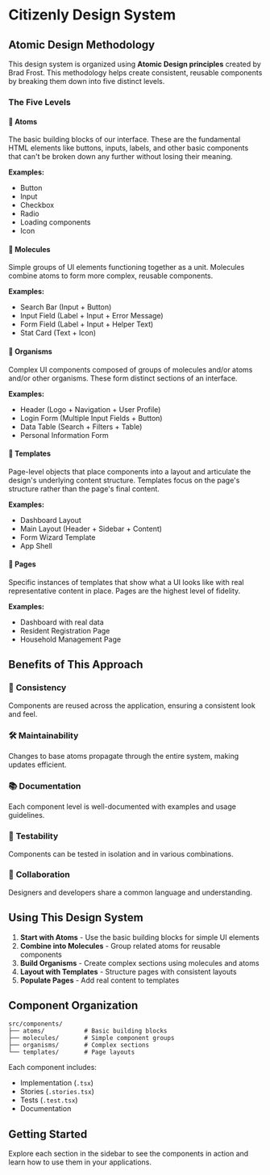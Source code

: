 
<Meta title="Design System/Atomic Design" />

# Citizenly Design System

## Atomic Design Methodology

This design system is organized using **Atomic Design principles** created by Brad Frost. This methodology helps create consistent, reusable components by breaking them down into five distinct levels.

### The Five Levels

#### 🔬 **Atoms**
The basic building blocks of our interface. These are the fundamental HTML elements like buttons, inputs, labels, and other basic components that can't be broken down any further without losing their meaning.

**Examples:**
- Button
- Input
- Checkbox
- Radio
- Loading components
- Icon

#### 🧪 **Molecules** 
Simple groups of UI elements functioning together as a unit. Molecules combine atoms to form more complex, reusable components.

**Examples:**
- Search Bar (Input + Button)
- Input Field (Label + Input + Error Message)
- Form Field (Label + Input + Helper Text)
- Stat Card (Text + Icon)

#### 🦠 **Organisms**
Complex UI components composed of groups of molecules and/or atoms and/or other organisms. These form distinct sections of an interface.

**Examples:**
- Header (Logo + Navigation + User Profile)
- Login Form (Multiple Input Fields + Button)
- Data Table (Search + Filters + Table)
- Personal Information Form

#### 📄 **Templates**
Page-level objects that place components into a layout and articulate the design's underlying content structure. Templates focus on the page's structure rather than the page's final content.

**Examples:**
- Dashboard Layout
- Main Layout (Header + Sidebar + Content)
- Form Wizard Template
- App Shell

#### 📱 **Pages**
Specific instances of templates that show what a UI looks like with real representative content in place. Pages are the highest level of fidelity.

**Examples:**
- Dashboard with real data
- Resident Registration Page
- Household Management Page

## Benefits of This Approach

### 🔄 **Consistency**
Components are reused across the application, ensuring a consistent look and feel.

### 🛠️ **Maintainability**
Changes to base atoms propagate through the entire system, making updates efficient.

### 📚 **Documentation**
Each component level is well-documented with examples and usage guidelines.

### 🧪 **Testability**
Components can be tested in isolation and in various combinations.

### 👥 **Collaboration**
Designers and developers share a common language and understanding.

## Using This Design System

1. **Start with Atoms** - Use the basic building blocks for simple UI elements
2. **Combine into Molecules** - Group related atoms for reusable components
3. **Build Organisms** - Create complex sections using molecules and atoms
4. **Layout with Templates** - Structure pages with consistent layouts
5. **Populate Pages** - Add real content to templates

## Component Organization

```
src/components/
├── atoms/           # Basic building blocks
├── molecules/       # Simple component groups
├── organisms/       # Complex sections
└── templates/       # Page layouts
```

Each component includes:
- Implementation (`.tsx`)
- Stories (`.stories.tsx`)
- Tests (`.test.tsx`)
- Documentation

## Getting Started

Explore each section in the sidebar to see the components in action and learn how to use them in your applications.